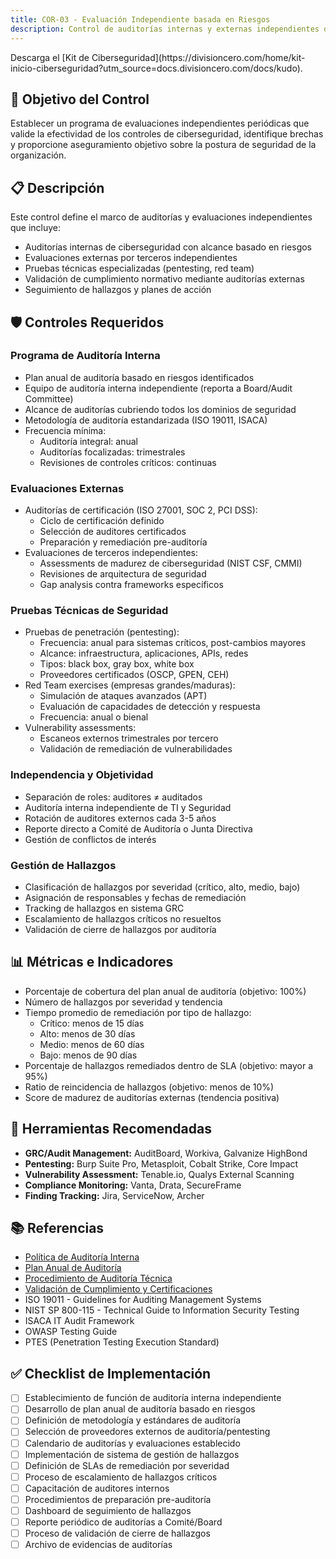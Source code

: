 ```yaml
---
title: COR-03 - Evaluación Independiente basada en Riesgos
description: Control de auditorías internas y externas independientes de ciberseguridad
---
```


<Callout title="Quieres aprender más?">
  Descarga el [Kit de Ciberseguridad](https://divisioncero.com/home/kit-inicio-ciberseguridad?utm_source=docs.divisioncero.com/docs/kudo).
</Callout>

## 🎯 Objetivo del Control

Establecer un programa de evaluaciones independientes periódicas que valide la efectividad de los controles de ciberseguridad, identifique brechas y proporcione aseguramiento objetivo sobre la postura de seguridad de la organización.

## 📋 Descripción

Este control define el marco de auditorías y evaluaciones independientes que incluye:
- Auditorías internas de ciberseguridad con alcance basado en riesgos
- Evaluaciones externas por terceros independientes
- Pruebas técnicas especializadas (pentesting, red team)
- Validación de cumplimiento normativo mediante auditorías externas
- Seguimiento de hallazgos y planes de acción

## 🛡️ Controles Requeridos

### Programa de Auditoría Interna
- Plan anual de auditoría basado en riesgos identificados
- Equipo de auditoría interna independiente (reporta a Board/Audit Committee)
- Alcance de auditorías cubriendo todos los dominios de seguridad
- Metodología de auditoría estandarizada (ISO 19011, ISACA)
- Frecuencia mínima:
  - Auditoría integral: anual
  - Auditorías focalizadas: trimestrales
  - Revisiones de controles críticos: continuas

### Evaluaciones Externas
- Auditorías de certificación (ISO 27001, SOC 2, PCI DSS):
  - Ciclo de certificación definido
  - Selección de auditores certificados
  - Preparación y remediación pre-auditoría
- Evaluaciones de terceros independientes:
  - Assessments de madurez de ciberseguridad (NIST CSF, CMMI)
  - Revisiones de arquitectura de seguridad
  - Gap analysis contra frameworks específicos

### Pruebas Técnicas de Seguridad
- Pruebas de penetración (pentesting):
  - Frecuencia: anual para sistemas críticos, post-cambios mayores
  - Alcance: infraestructura, aplicaciones, APIs, redes
  - Tipos: black box, gray box, white box
  - Proveedores certificados (OSCP, GPEN, CEH)
- Red Team exercises (empresas grandes/maduras):
  - Simulación de ataques avanzados (APT)
  - Evaluación de capacidades de detección y respuesta
  - Frecuencia: anual o bienal
- Vulnerability assessments:
  - Escaneos externos trimestrales por tercero
  - Validación de remediación de vulnerabilidades

### Independencia y Objetividad
- Separación de roles: auditores ≠ auditados
- Auditoría interna independiente de TI y Seguridad
- Rotación de auditores externos cada 3-5 años
- Reporte directo a Comité de Auditoría o Junta Directiva
- Gestión de conflictos de interés

### Gestión de Hallazgos
- Clasificación de hallazgos por severidad (crítico, alto, medio, bajo)
- Asignación de responsables y fechas de remediación
- Tracking de hallazgos en sistema GRC
- Escalamiento de hallazgos críticos no resueltos
- Validación de cierre de hallazgos por auditoría

## 📊 Métricas e Indicadores

- Porcentaje de cobertura del plan anual de auditoría (objetivo: 100%)
- Número de hallazgos por severidad y tendencia
- Tiempo promedio de remediación por tipo de hallazgo:
  - Crítico: menos de 15 días
  - Alto: menos de 30 días
  - Medio: menos de 60 días
  - Bajo: menos de 90 días
- Porcentaje de hallazgos remediados dentro de SLA (objetivo: mayor a 95%)
- Ratio de reincidencia de hallazgos (objetivo: menos de 10%)
- Score de madurez de auditorías externas (tendencia positiva)

## 🔗 Herramientas Recomendadas

- **GRC/Audit Management:** AuditBoard, Workiva, Galvanize HighBond
- **Pentesting:** Burp Suite Pro, Metasploit, Cobalt Strike, Core Impact
- **Vulnerability Assessment:** Tenable.io, Qualys External Scanning
- **Compliance Monitoring:** Vanta, Drata, SecureFrame
- **Finding Tracking:** Jira, ServiceNow, Archer

## 📚 Referencias

- [Política de Auditoría Interna](/docs/kudo/politicas/politica-auditoria-interna)
- [Plan Anual de Auditoría](/docs/kudo/politicas/plan-anual-auditoria)
- [Procedimiento de Auditoría Técnica](/docs/kudo/politicas/procedimiento-auditoria-tecnica)
- [Validación de Cumplimiento y Certificaciones](/docs/kudo/politicas/validacion-cumplimiento-certificaciones)
- ISO 19011 - Guidelines for Auditing Management Systems
- NIST SP 800-115 - Technical Guide to Information Security Testing
- ISACA IT Audit Framework
- OWASP Testing Guide
- PTES (Penetration Testing Execution Standard)

## ✅ Checklist de Implementación

- [ ] Establecimiento de función de auditoría interna independiente
- [ ] Desarrollo de plan anual de auditoría basado en riesgos
- [ ] Definición de metodología y estándares de auditoría
- [ ] Selección de proveedores externos de auditoría/pentesting
- [ ] Calendario de auditorías y evaluaciones establecido
- [ ] Implementación de sistema de gestión de hallazgos
- [ ] Definición de SLAs de remediación por severidad
- [ ] Proceso de escalamiento de hallazgos críticos
- [ ] Capacitación de auditores internos
- [ ] Procedimientos de preparación pre-auditoría
- [ ] Dashboard de seguimiento de hallazgos
- [ ] Reporte periódico de auditorías a Comité/Board
- [ ] Proceso de validación de cierre de hallazgos
- [ ] Archivo de evidencias de auditorías
